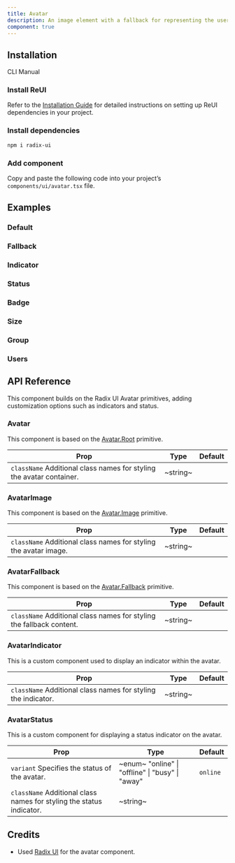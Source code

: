```yaml
---
title: Avatar
description: An image element with a fallback for representing the user.
component: true
---
```


## Installation

<Tabs defaultValue="cli">

<TabsList>
  <TabsTrigger value="cli">CLI</TabsTrigger>
  <TabsTrigger value="manual">Manual</TabsTrigger>
</TabsList>

<TabsContent value="cli">
  <CliCommands name="avatar" />
</TabsContent>

<TabsContent value="manual">    
<Steps>

### Install ReUI

Refer to the [Installation Guide](/docs/installation) for detailed instructions on setting up ReUI dependencies in your project.

### Install dependencies

```bash
npm i radix-ui
```

### Add component

Copy and paste the following code into your project’s `components/ui/avatar.tsx` file.

<ComponentPreview name="avatar" />

</Steps>

</TabsContent>

</Tabs>

## Examples

### Default

<ExamplePreview path="avatar/default" />

### Fallback

<ExamplePreview path="avatar/fallback" />

### Indicator

<ExamplePreview path="avatar/indicator" />

### Status

<ExamplePreview path="avatar/status" />

### Badge

<ExamplePreview path="avatar/badge" />

### Size

<ExamplePreview path="avatar/size" />

### Group

<ExamplePreview path="avatar/group" />

### Users

<ExamplePreview path="avatar/users" />

## API Reference

This component builds on the Radix UI Avatar primitives, adding customization options such as indicators and status.

### Avatar

This component is based on the [Avatar.Root](https://www.radix-ui.com/primitives/docs/components/avatar#root) primitive.

| **Prop**                                                                                        | **Type** | **Default** |
| ----------------------------------------------------------------------------------------------- | -------- | ----------- |
| `className` <PopoverInfo>Additional class names for styling the avatar container.</PopoverInfo> | ~string~ | <Na/>       |

### AvatarImage

This component is based on the [Avatar.Image](https://www.radix-ui.com/primitives/docs/components/avatar#image) primitive.

| **Prop**                                                                                    | **Type** | **Default** |
| ------------------------------------------------------------------------------------------- | -------- | ----------- |
| `className` <PopoverInfo>Additional class names for styling the avatar image.</PopoverInfo> | ~string~ | <Na/>       |

### AvatarFallback

This component is based on the [Avatar.Fallback](https://www.radix-ui.com/primitives/docs/components/avatar#fallback) primitive.

| **Prop**                                                                                        | **Type** | **Default** |
| ----------------------------------------------------------------------------------------------- | -------- | ----------- |
| `className` <PopoverInfo>Additional class names for styling the fallback content.</PopoverInfo> | ~string~ | <Na/>       |

### AvatarIndicator

This is a custom component used to display an indicator within the avatar.

| **Prop**                                                                                 | **Type** | **Default** |
| ---------------------------------------------------------------------------------------- | -------- | ----------- |
| `className` <PopoverInfo>Additional class names for styling the indicator.</PopoverInfo> | ~string~ | <Na/>       |

### AvatarStatus

This is a custom component for displaying a status indicator on the avatar.

| **Prop**                                                                                        | **Type**                                                                      | **Default** |
| ----------------------------------------------------------------------------------------------- | ----------------------------------------------------------------------------- | ----------- |
| `variant` <PopoverInfo>Specifies the status of the avatar.</PopoverInfo>                        | ~enum~ <PopoverInfo> "online" \| "offline" \| "busy" \| "away" </PopoverInfo> | `online`    |
| `className` <PopoverInfo>Additional class names for styling the status indicator.</PopoverInfo> | ~string~                                                                      | <Na/>       |

## Credits

- Used [Radix UI](https://www.radix-ui.com/primitives/docs/components/avatar) for the avatar component.
